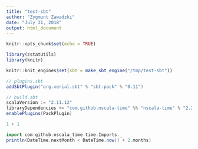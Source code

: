 ```yaml
---
title: "test-sbt"
author: "Zygmunt Zawadzki"
date: "July 31, 2018"
output: html_document
---
```


```r
knitr::opts_chunk$set(echo = TRUE)
```

```r
library(zstatUtils)
library(knitr)

knitr::knit_engines$set(sbt = make_sbt_engine("/tmp/test-sbt"))
```


```sbt
// plugins.sbt
addSbtPlugin("org.xerial.sbt" % "sbt-pack" % "0.11")
```


```sbt
// build.sbt
scalaVersion := "2.11.12"
libraryDependencies += "com.github.nscala-time" %% "nscala-time" % "2.20.0"
enablePlugins(PackPlugin)
```

```scala
1 + 1
```

```scala
import com.github.nscala_time.time.Imports._
println(DateTime.nextMonth < DateTime.now() + 2.months)
```
